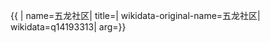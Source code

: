 {{ {{{1|PRC admin/showdata}}}|
name=五龙社区|
title=|
wikidata-original-name=五龙社区|
wikidata=q14193313|
arg={{{arg|}}}}}